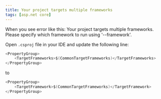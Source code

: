 ```yaml
---
title: Your project targets multiple frameworks
tags: [asp.net core]
---
```


When you see error like this: Your project targets multiple frameworks. Please specify which framework to run using '--framework'.

Open `.csproj` file in your IDE and update the following line:

```csharp
<PropertyGroup>
    <TargetFrameworks>$(CommonTargetFrameworks)</TargetFrameworks>
</PropertyGroup>
```

to

```csharp
<PropertyGroup>
    <TargetFramework>$(CommonTargetFrameworks)</TargetFramework>
</PropertyGroup>
```
